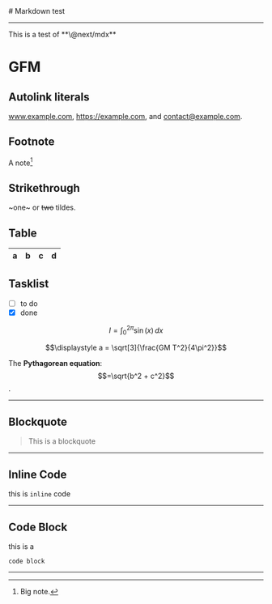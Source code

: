 

<Head>
  <title>Markdown</title>
  <meta name="description" content="" />
  <link rel="icon" type="image/svg+xml" href="/favicon/lightmode/favicon.svg" />
  <link rel="icon" type="image/png" href="/favicon/lightmode/favicon.png" />
  <link
    rel="stylesheet"
    href="https://cdn.jsdelivr.net/npm/katex@0.16.0/dist/katex.min.css"
    integrity="sha384-Xi8rHCmBmhbuyyhbI88391ZKP2dmfnOl4rT9ZfRI7mLTdk1wblIUnrIq35nqwEvC"
    crossorigin="anonymous"
  />
</Head>

<div className="mt-4">
# Markdown test

---

<div className="text-lg">This is a test of **\@next/mdx**</div>

# GFM

## Autolink literals

www.example.com, https://example.com, and contact@example.com.

## Footnote

A note[^1]

[^1]: Big note.

## Strikethrough

~one~ or ~~two~~ tildes.

## Table

| a   | b   |   c |  d  |
| --- | :-- | --: | :-: |

## Tasklist

- [ ] to do
- [x] done

$$ I = \int_0^{2\pi} \sin(x)\,dx $$

$$\displaystyle a = \sqrt[3]{\frac{GM T^2}{4\pi^2}}$$

The **Pythagorean equation**: $$=\sqrt{b^2 + c^2}$$.

---

## Blockquote

> This is a blockquote

---

## Inline Code

this is `inline` code

---

## Code Block

this is a

```
code block
```

---

</div>
